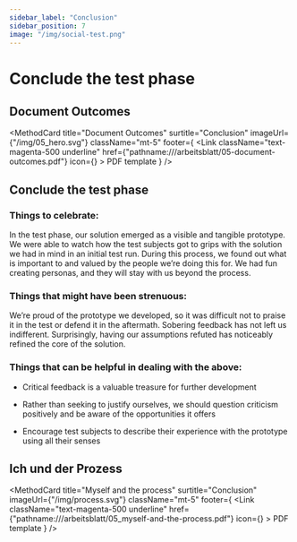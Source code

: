 ```yaml
---
sidebar_label: "Conclusion"
sidebar_position: 7
image: "/img/social-test.png"
---
```



# Conclude the test phase

## Document Outcomes

<MethodCard
  title="Document Outcomes"
  surtitle="Conclusion"
  imageUrl={"/img/05_hero.svg"}
  className="mt-5"
  footer={
    <Link
      className="text-magenta-500 underline"
      href={"pathname:///arbeitsblatt/05-document-outcomes.pdf"}
      icon={<EditIcon className="w-3 h-3 text-inherit" />}
    >
      PDF template
    </Link>
  }
/>

## Conclude the test phase

### Things to celebrate:

In the test phase, our solution emerged as a visible and tangible prototype. We were able to watch how the test subjects got to grips with the solution we had in mind in an initial test run. During this process, we found out what is important to and valued by the people we’re doing this for. We had fun creating personas, and they will stay with us beyond the process.

### Things that might have been strenuous:

We’re proud of the prototype we developed, so it was difficult not to praise it in the test or defend it in the aftermath. Sobering feedback has not left us indifferent. Surprisingly, having our assumptions refuted has noticeably refined the core of the solution.

### Things that can be helpful in dealing with the above:

- Critical feedback is a valuable treasure for further development

- Rather than seeking to justify ourselves, we should question criticism positively and be aware of the opportunities it offers

- Encourage test subjects to describe their experience with the prototype using all their senses

## Ich und der Prozess

<MethodCard
  title="Myself and the process"
  surtitle="Conclusion"
  imageUrl={"/img/process.svg"}
  className="mt-5"
  footer={
    <Link
      className="text-magenta-500 underline"
      href={"pathname:///arbeitsblatt/05_myself-and-the-process.pdf"}
      icon={<EditIcon className="w-3 h-3 text-inherit" />}
    >
      PDF template
    </Link>
  }
/>
